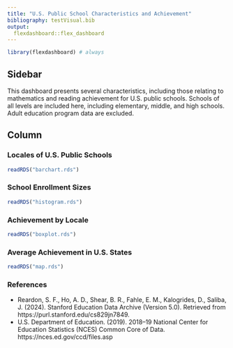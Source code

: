 ```yaml
---
title: "U.S. Public School Characteristics and Achievement"
bibliography: testVisual.bib
output: 
  flexdashboard::flex_dashboard
---
```


```r
library(flexdashboard) # always
```

## Sidebar {.sidebar}

This dashboard presents several characteristics, including those relating to mathematics and reading achievement for U.S. public schools. Schools of all levels are included here, including elementary, middle, and high schools. Adult education program data are excluded.

## Column {.tabset .tabset-fade}


### Locales of U.S. Public Schools

```r
readRDS("barchart.rds")
```


### School Enrollment Sizes

```r
readRDS("histogram.rds")
```

### Achievement by Locale

```r
readRDS("boxplot.rds")
```


### Average Achievement in U.S. States

```r
readRDS("map.rds")
```


### References 

- Reardon, S. F., Ho, A. D., Shear, B. R., Fahle, E. M., Kalogrides, D., Saliba, J. (2024). Stanford Education Data Archive (Version 5.0). Retrieved from https://purl.stanford.edu/cs829jn7849.
- U.S. Department of Education. (2019). 2018–19 National Center for Education Statistics (NCES) Common Core of Data. https://nces.ed.gov/ccd/files.asp

